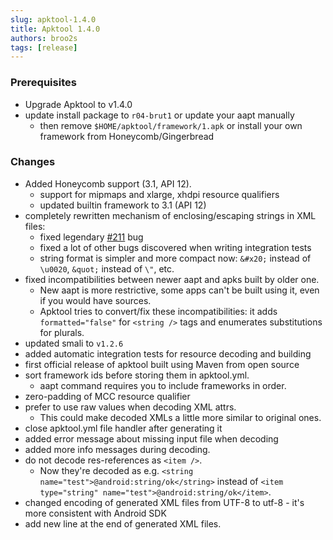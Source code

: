```yaml
---
slug: apktool-1.4.0
title: Apktool 1.4.0
authors: broo2s
tags: [release]
---
```


### Prerequisites

- Upgrade Apktool to v1.4.0
- update install package to `r04-brut1` or update your aapt manually
  - then remove `$HOME/apktool/framework/1.apk` or install your own framework from Honeycomb/Gingerbread

### Changes

- Added Honeycomb support (3.1, API 12).
  - support for mipmaps and xlarge, xhdpi resource qualifiers
  - updated builtin framework to 3.1 (API 12)
- completely rewritten mechanism of enclosing/escaping strings in XML files:
  - fixed legendary [#211](https://github.com/iBotPeaches/Apktool/issues/211) bug
  - fixed a lot of other bugs discovered when writing integration tests
  - string format is simpler and more compact now: `&#x20;` instead of `\u0020`, `&quot;` instead of `\"`, etc.
- fixed incompatibilities between newer aapt and apks built by older one.
  - New aapt is more restrictive, some apps can't be built using it, even if you would have sources.
  - Apktool tries to convert/fix these incompatibilities: it adds `formatted="false"` for `<string />` tags and enumerates substitutions for plurals.
- updated smali to `v1.2.6`
- added automatic integration tests for resource decoding and building
- first official release of apktool built using Maven from open source
- sort framework ids before storing them in apktool.yml.
  - aapt command requires you to include frameworks in order.
- zero-padding of MCC resource qualifier
- prefer to use raw values when decoding XML attrs.
  - This could make decoded XMLs a little more similar to original ones.
- close apktool.yml file handler after generating it
- added error message about missing input file when decoding
- added more info messages during decoding.
- do not decode res-references as `<item />`.
  - Now they're decoded as e.g. `<string name="test">@android:string/ok</string>` instead of `<item type="string" name="test">@android:string/ok</item>`.
- changed encoding of generated XML files from UTF-8 to utf-8 - it's more consistent with Android SDK
- add new line at the end of generated XML files.
